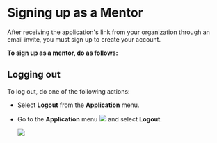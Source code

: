 
# Signing up as a Mentor

After receiving the application's link from your organization through an email invite, you must sign up to create your account.

**To sign up as a mentor, do as follows:**

<SignUp />

## Logging out

To log out, do one of the following actions:

* Select <b>Logout</b> from the <b>Application</b> menu.

* Go to the <b>Application</b> menu <img src={BurgerMenu}/> and select <b>Logout</b>.

    <p>
    <img src={PortalApplicationMenu} />
    </p>